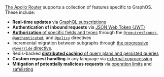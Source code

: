 
[The Apollo Router](https://www.apollographql.com/docs/router/) supports a collection of features specific to GraphOS. These include:

- **Real-time updates** via [GraphQL subscriptions](/router/executing-operations/subscription-support/)
- **Authentication of inbound requests** via [JSON Web Token (JWT)](/router/configuration/authn-jwt/)
- [**Authorization** of specific fields and types](/router/configuration/authorization) through the [`@requiresScopes`](/router/configuration/authorization#requiresscopes), [`@authenticated`](/router/configuration/authorization#authenticated), and [`@policy`](/router/configuration/authorization#policy) directives
- Incremental migration between subgraphs through [the progressive `@override` directive](/federation/entities-advanced/#incremental-migration-with-progressive-override).
- Redis-backed [**distributed caching** of query plans and persisted queries](/router/configuration/distributed-caching/)
- **Custom request handling** in any language via [external coprocessing](/router/customizations/coprocessor/)
- **Mitigation of potentially malicious requests** via [operation limits](/router/configuration/operation-limits) and [safelisting](../operations/persisted-queries/)
